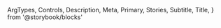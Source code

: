   ArgTypes,
  Controls,
  Description,
  Meta,
  Primary,
  Stories,
  Subtitle,
  Title,
} from '@storybook/blocks'


<Meta of={TextareaStories} />

<Title />

<Subtitle />

<Description />

---

## Props

On top of all the props, attributes and event handler you can set on a
`<TextareaAutosize />` component (and thus a `<textarea />` element), the
component accepts the following props:

<ArgTypes />

<Stories includePrimary={false} title="Textareas" />

## Playground

<Primary />

<Controls />
